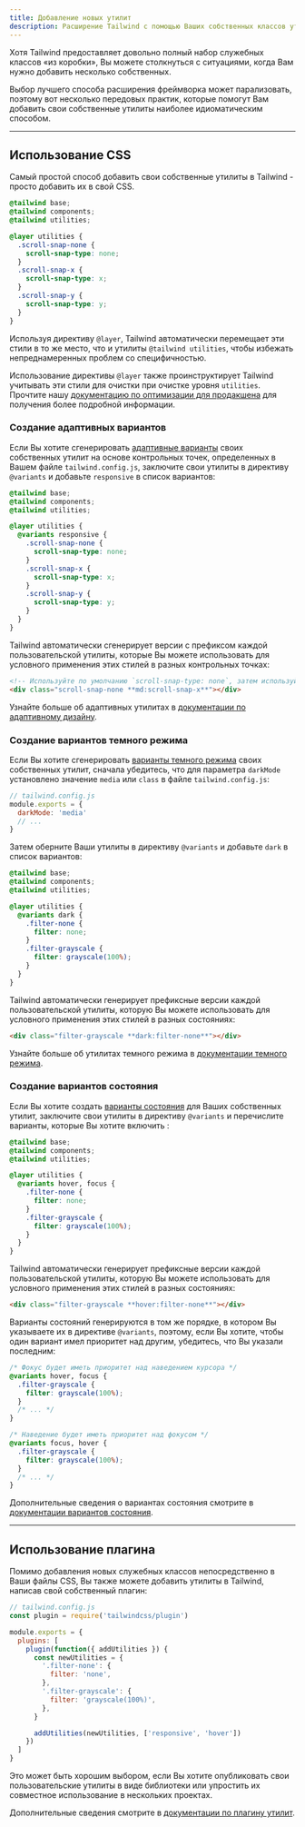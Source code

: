 ```yaml
---
title: Добавление новых утилит
description: Расширение Tailwind с помощью Ваших собственных классов утилит.
---
```



Хотя Tailwind предоставляет довольно полный набор служебных классов «из коробки», Вы можете столкнуться с ситуациями, когда Вам нужно добавить несколько собственных.

Выбор лучшего способа расширения фреймворка может парализовать, поэтому вот несколько передовых практик, которые помогут Вам добавить свои собственные утилиты наиболее идиоматическим способом.

---

## Использование CSS

Самый простой способ добавить свои собственные утилиты в Tailwind - просто добавить их в свой CSS.

```css
@tailwind base;
@tailwind components;
@tailwind utilities;

@layer utilities {
  .scroll-snap-none {
    scroll-snap-type: none;
  }
  .scroll-snap-x {
    scroll-snap-type: x;
  }
  .scroll-snap-y {
    scroll-snap-type: y;
  }
}
```

Используя директиву `@layer`, Tailwind автоматически перемещает эти стили в то же место, что и утилиты `@tailwind utilities`, чтобы избежать непреднамеренных проблем со специфичностью.

Использование директивы `@layer` также проинструктирует Tailwind учитывать эти стили для очистки при очистке уровня `utilities`. Прочтите нашу [документацию по оптимизации для продакшена](/docs/optimizing-for-production) для получения более подробной информации.

### Создание адаптивных вариантов

Если Вы хотите сгенерировать [адаптивные варианты](/docs/responsive-design) своих собственных утилит на основе контрольных  точек, определенных в Вашем файле `tailwind.config.js`, заключите свои утилиты в директиву `@variants` и добавьте `responsive` в список вариантов:

```css
@tailwind base;
@tailwind components;
@tailwind utilities;

@layer utilities {
  @variants responsive {
    .scroll-snap-none {
      scroll-snap-type: none;
    }
    .scroll-snap-x {
      scroll-snap-type: x;
    }
    .scroll-snap-y {
      scroll-snap-type: y;
    }
  }
}
```

Tailwind автоматически сгенерирует версии с префиксом каждой пользовательской утилиты, которые Вы можете использовать для условного применения этих стилей в разных контрольных точках:

```html
<!-- Используйте по умолчанию `scroll-snap-type: none`, затем используйте `scroll-snap-type: x` на средних экранах и выше -->
<div class="scroll-snap-none **md:scroll-snap-x**"></div>
```

Узнайте больше об адаптивных утилитах в [документации по адаптивному дизайну](/docs/responsive-design).

### Создание вариантов темного режима

Если Вы хотите сгенерировать [варианты темного режима](/docs/dark-mode) своих собственных утилит, сначала убедитесь, что для параметра `darkMode` установлено значение `media` или `class` в файле `tailwind.config.js`:

```js
// tailwind.config.js
module.exports = {
  darkMode: 'media'
  // ...
}
```

Затем оберните Ваши утилиты в директиву `@variants` и добавьте `dark` в список вариантов:


```css
@tailwind base;
@tailwind components;
@tailwind utilities;

@layer utilities {
  @variants dark {
    .filter-none {
      filter: none;
    }
    .filter-grayscale {
      filter: grayscale(100%);
    }
  }
}
```

Tailwind автоматически генерирует префиксные версии каждой пользовательской утилиты, которую Вы можете использовать для условного применения этих стилей в разных состояниях:

```html
<div class="filter-grayscale **dark:filter-none**"></div>
```

Узнайте больше об утилитах темного режима в [документации темного режима](/docs/dark-mode).

### Создание вариантов состояния

Если Вы хотите создать [варианты состояния](/docs/hover-focus-and-other-states) для Ваших собственных утилит, заключите свои утилиты в директиву `@variants` и перечислите варианты, которые Вы хотите включить :

```css
@tailwind base;
@tailwind components;
@tailwind utilities;

@layer utilities {
  @variants hover, focus {
    .filter-none {
      filter: none;
    }
    .filter-grayscale {
      filter: grayscale(100%);
    }
  }
}
```

Tailwind автоматически генерирует префиксные версии каждой пользовательской утилиты, которую Вы можете использовать для условного применения этих стилей в разных состояниях:

```html
<div class="filter-grayscale **hover:filter-none**"></div>
```

Варианты состояний генерируются в том же порядке, в котором Вы указываете их в директиве `@variants`, поэтому, если Вы хотите, чтобы один вариант имел приоритет над другим, убедитесь, что Вы указали последним:

```css
/* Фокус будет иметь приоритет над наведением курсора */
@variants hover, focus {
  .filter-grayscale {
    filter: grayscale(100%);
  }
  /* ... */
}

/* Наведение будет иметь приоритет над фокусом */
@variants focus, hover {
  .filter-grayscale {
    filter: grayscale(100%);
  }
  /* ... */
}
```

Дополнительные сведения о вариантах состояния смотрите в [документации вариантов состояния](/docs/hover-focus-and-other-states).

---

## Использование плагина

Помимо добавления новых служебных классов непосредственно в Ваши файлы CSS, Вы также можете добавить утилиты в Tailwind, написав свой собственный плагин:

```js
// tailwind.config.js
const plugin = require('tailwindcss/plugin')

module.exports = {
  plugins: [
    plugin(function({ addUtilities }) {
      const newUtilities = {
        '.filter-none': {
          filter: 'none',
        },
        '.filter-grayscale': {
          filter: 'grayscale(100%)',
        },
      }

      addUtilities(newUtilities, ['responsive', 'hover'])
    })
  ]
}

```

Это может быть хорошим выбором, если Вы хотите опубликовать свои пользовательские утилиты в виде библиотеки или упростить их совместное использование в нескольких проектах.

Дополнительные сведения смотрите в [документации по плагину утилит](/docs/plugins#adding-utilities).
